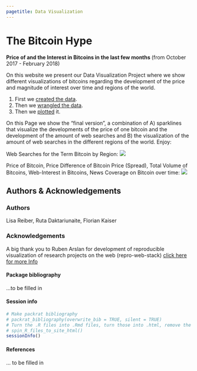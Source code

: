 ```yaml
---
pagetitle: Data Visualization
---
```


# The Bitcoin Hype {.tabset .tabset-sticky}
**Price of and the Interest in Bitcoins in the last few months **
(from October 2017 - February 2018) 


On this website we present our Data Visualization Project where we show different visualizations of bitcoins regarding the development of the price and magnitude of interest over time and regions of the world. 

1. First we [created the data](0_create.nb.html).
2. Then we [wrangled the data ](1_wrangle.nb.html).
3. Then we [plotted](2_plot.nb.html) it.

On this Page we show the "final version", a combination of A) sparklines that visualize the developments of the price of one bitcoin and the development of the amount of web searches and B) the visualization of the amount of web searches in the different regions of the world.
Enjoy:

Web Searches for the Term Bitcoin by Region:
![](data/bitcoin_tmap.png)

Price of Bitcoin, Price Difference of Bitcoin Price (Spread), Total Volume of Bitcoins, Web-Interest in Bitcoins, News Coverage on Bitcoin over time:
![](data/p_spark.png)

## Authors & Acknowledgements {.tabset .tabset-sticky}
### Authors
Lisa Reiber, Ruta Daktariunaite, Florian Kaiser

### Acknowledgements {.active}
A big thank you to Ruben Arslan for development of reproducible visualization of research projects on the web (repro-web-stack) [click here for more Info](https://github.com/rubenarslan/repro_web_stack)

#### Package bibliography {.tabset .tabset-sticky}
...to be filled in 

#### Session info
```r
# Make packrat bibliography
# packrat_bibliography(overwrite_bib = TRUE, silent = TRUE)
# Turn the .R files into .Rmd files, turn those into .html, remove the .Rmd files
# spin_R_files_to_site_html()
sessionInfo()
```

#### References {.active}
... to be filled in